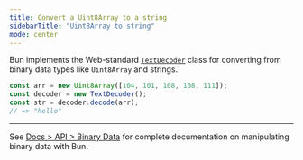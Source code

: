 ```yaml
---
title: Convert a Uint8Array to a string
sidebarTitle: "Uint8Array to string"
mode: center
---
```


Bun implements the Web-standard [`TextDecoder`](https://developer.mozilla.org/en-US/docs/Web/API/TextDecoder) class for converting from binary data types like `Uint8Array` and strings.

```ts
const arr = new Uint8Array([104, 101, 108, 108, 111]);
const decoder = new TextDecoder();
const str = decoder.decode(arr);
// => "hello"
```

---

See [Docs > API > Binary Data](https://bun.com/docs/api/binary-data#conversion) for complete documentation on manipulating binary data with Bun.
